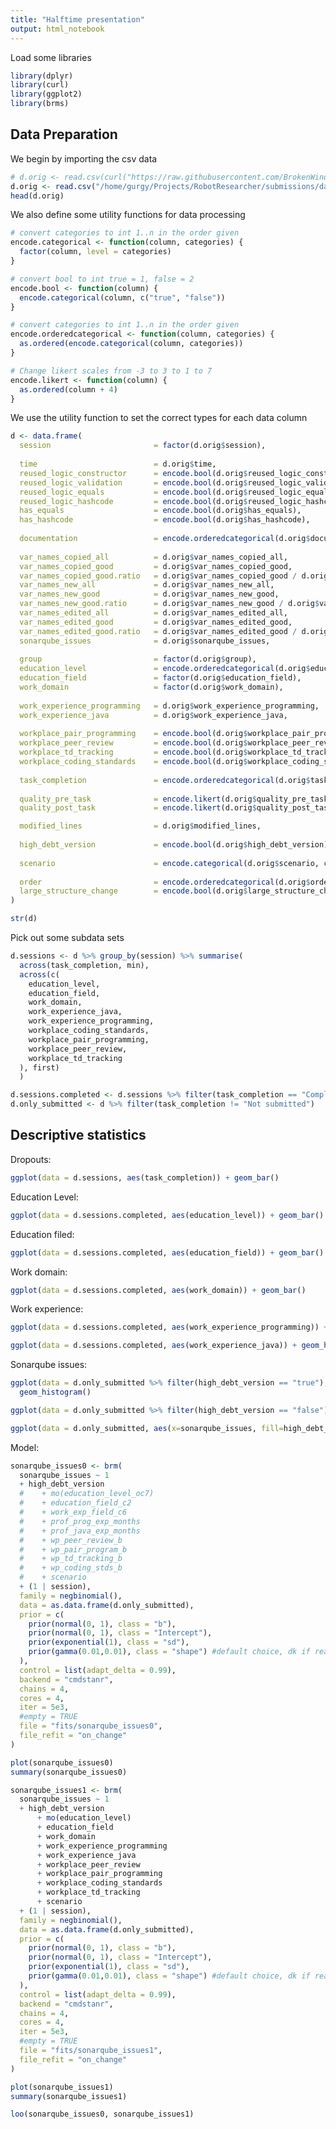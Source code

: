 ```yaml
---
title: "Halftime presentation"
output: html_notebook
---
```

Load some libraries

```r
library(dplyr)
library(curl)
library(ggplot2)
library(brms)
```

## Data Preparation
We begin by importing the csv data

```r
# d.orig <- read.csv(curl("https://raw.githubusercontent.com/BrokenWindowsInvestigation/Submissions/master/data.csv?token=AB26LHN6X2UD5NOF3RBOKI3AMGIJS"))
d.orig <- read.csv("/home/gurgy/Projects/RobotResearcher/submissions/data.csv")
head(d.orig)
```

We also define some utility functions for data processing

```r
# convert categories to int 1..n in the order given
encode.categorical <- function(column, categories) {
  factor(column, level = categories)
}

# convert bool to int true = 1, false = 2
encode.bool <- function(column) {
  encode.categorical(column, c("true", "false"))
}

# convert categories to int 1..n in the order given
encode.orderedcategorical <- function(column, categories) {
  as.ordered(encode.categorical(column, categories))
}

# Change likert scales from -3 to 3 to 1 to 7
encode.likert <- function(column) {
  as.ordered(column + 4)
}
```

We use the utility function to set the correct types for each data column

```r
d <- data.frame(
  session                       = factor(d.orig$session), 
  
  time                          = d.orig$time,
  reused_logic_constructor      = encode.bool(d.orig$reused_logic_constructor),
  reused_logic_validation       = encode.bool(d.orig$reused_logic_validation),
  reused_logic_equals           = encode.bool(d.orig$reused_logic_equals),
  reused_logic_hashcode         = encode.bool(d.orig$reused_logic_hashcode),
  has_equals                    = encode.bool(d.orig$has_equals),
  has_hashcode                  = encode.bool(d.orig$has_hashcode),
  
  documentation                 = encode.orderedcategorical(d.orig$documentation, c("Incorrect", "None", "Correct")),
  
  var_names_copied_all          = d.orig$var_names_copied_all,
  var_names_copied_good         = d.orig$var_names_copied_good,
  var_names_copied_good.ratio   = d.orig$var_names_copied_good / d.orig$var_names_copied_all,
  var_names_new_all             = d.orig$var_names_new_all,
  var_names_new_good            = d.orig$var_names_new_good,
  var_names_new_good.ratio      = d.orig$var_names_new_good / d.orig$var_names_new_all,
  var_names_edited_all          = d.orig$var_names_edited_all,
  var_names_edited_good         = d.orig$var_names_edited_good,
  var_names_edited_good.ratio   = d.orig$var_names_edited_good / d.orig$var_names_edited_all,
  sonarqube_issues              = d.orig$sonarqube_issues,
  
  group                         = factor(d.orig$group),
  education_level               = encode.orderedcategorical(d.orig$education_level, c("None", "Some bachelor studies", "Bachelor degree", "Some master studies", "Master degree", "Some Ph.D. studies", "Ph. D.")),
  education_field               = factor(d.orig$education_field),
  work_domain                   = factor(d.orig$work_domain),
  
  work_experience_programming   = d.orig$work_experience_programming,
  work_experience_java          = d.orig$work_experience_java,
  
  workplace_pair_programming    = encode.bool(d.orig$workplace_pair_programming),
  workplace_peer_review         = encode.bool(d.orig$workplace_peer_review),
  workplace_td_tracking         = encode.bool(d.orig$workplace_td_tracking),
  workplace_coding_standards    = encode.bool(d.orig$workplace_coding_standards),
  
  task_completion               = encode.orderedcategorical(d.orig$task_completion, c("Not submitted", "Does not compile", "Invalid solution", "Completed")),
  
  quality_pre_task              = encode.likert(d.orig$quality_pre_task),
  quality_post_task             = encode.likert(d.orig$quality_post_task),

  modified_lines                = d.orig$modified_lines,
  
  high_debt_version             = encode.bool(d.orig$high_debt_version),
  
  scenario                      = encode.categorical(d.orig$scenario, c("booking", "tickets")),
  
  order                         = encode.orderedcategorical(d.orig$order, c(0, 1)),
  large_structure_change        = encode.bool(d.orig$large_structure_change)
)

str(d)
```

Pick out some subdata sets
```r
d.sessions <- d %>% group_by(session) %>% summarise(
  across(task_completion, min),
  across(c(
    education_level, 
    education_field, 
    work_domain, 
    work_experience_java, 
    work_experience_programming, 
    workplace_coding_standards, 
    workplace_pair_programming, 
    workplace_peer_review, 
    workplace_td_tracking
  ), first)
  ) 

d.sessions.completed <- d.sessions %>% filter(task_completion == "Completed")
d.only_submitted <- d %>% filter(task_completion != "Not submitted")
```
## Descriptive statistics

Dropouts:
```r
ggplot(data = d.sessions, aes(task_completion)) + geom_bar()
```

Education Level:
```r
ggplot(data = d.sessions.completed, aes(education_level)) + geom_bar()
```
Education filed:
```r
ggplot(data = d.sessions.completed, aes(education_field)) + geom_bar()
```

Work domain:
```r
ggplot(data = d.sessions.completed, aes(work_domain)) + geom_bar()
```
Work experience:
```r
ggplot(data = d.sessions.completed, aes(work_experience_programming)) + geom_histogram()

ggplot(data = d.sessions.completed, aes(work_experience_java)) + geom_histogram()
```

Sonarqube issues:

```r
ggplot(data = d.only_submitted %>% filter(high_debt_version == "true"), aes(sonarqube_issues)) + 
  geom_histogram()

ggplot(data = d.only_submitted %>% filter(high_debt_version == "false"), aes(sonarqube_issues)) + geom_histogram()

ggplot(data = d.only_submitted, aes(x=sonarqube_issues, fill=high_debt_version)) + geom_boxplot()
```

Model:

```r
sonarqube_issues0 <- brm(
  sonarqube_issues ~ 1 
  + high_debt_version
  #    + mo(education_level_oc7)
  #    + education_field_c2
  #    + work_exp_field_c6
  #    + prof_prog_exp_months
  #    + prof_java_exp_months
  #    + wp_peer_review_b
  #    + wp_pair_program_b
  #    + wp_td_tracking_b
  #    + wp_coding_stds_b
  #    + scenario
  + (1 | session),
  family = negbinomial(),
  data = as.data.frame(d.only_submitted),
  prior = c(
    prior(normal(0, 1), class = "b"),
    prior(normal(0, 1), class = "Intercept"),
    prior(exponential(1), class = "sd"),
    prior(gamma(0.01,0.01), class = "shape") #default choice, dk if reasonable
  ),
  control = list(adapt_delta = 0.99),
  backend = "cmdstanr",
  chains = 4,
  cores = 4,
  iter = 5e3,
  #empty = TRUE
  file = "fits/sonarqube_issues0",
  file_refit = "on_change"
)

plot(sonarqube_issues0)
summary(sonarqube_issues0)
```

```r
sonarqube_issues1 <- brm(
  sonarqube_issues ~ 1 
  + high_debt_version
      + mo(education_level)
      + education_field
      + work_domain
      + work_experience_programming
      + work_experience_java
      + workplace_peer_review
      + workplace_pair_programming
      + workplace_coding_standards
      + workplace_td_tracking
      + scenario
  + (1 | session),
  family = negbinomial(),
  data = as.data.frame(d.only_submitted),
  prior = c(
    prior(normal(0, 1), class = "b"),
    prior(normal(0, 1), class = "Intercept"),
    prior(exponential(1), class = "sd"),
    prior(gamma(0.01,0.01), class = "shape") #default choice, dk if reasonable
  ),
  control = list(adapt_delta = 0.99),
  backend = "cmdstanr",
  chains = 4,
  cores = 4,
  iter = 5e3,
  #empty = TRUE
  file = "fits/sonarqube_issues1",
  file_refit = "on_change"
)

plot(sonarqube_issues1)
summary(sonarqube_issues1)

loo(sonarqube_issues0, sonarqube_issues1)
```



